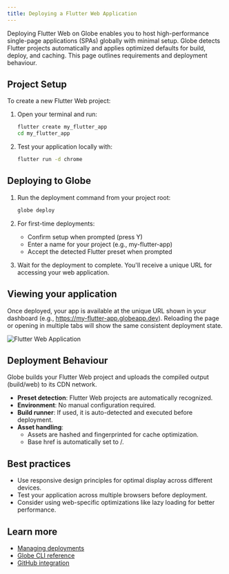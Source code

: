 ```yaml
---
title: Deploying a Flutter Web Application
---
```


Deploying Flutter Web on Globe enables you to host high-performance single-page applications (SPAs) globally with minimal setup. Globe detects Flutter projects automatically and applies optimized defaults for build, deploy, and caching. This page outlines requirements and deployment behaviour.

## Project Setup

To create a new Flutter Web project:

1. Open your terminal and run:
    ```bash
    flutter create my_flutter_app
    cd my_flutter_app
    ```

2. Test your application locally with:
    ```bash
    flutter run -d chrome
    ```

## Deploying to Globe

1. Run the deployment command from your project root:
    ```bash
    globe deploy
    ```

2. For first-time deployments:
   * Confirm setup when prompted (press Y)
   * Enter a name for your project (e.g., my-flutter-app)
   * Accept the detected Flutter preset when prompted

3. Wait for the deployment to complete. You'll receive a unique URL for accessing your web application.

## Viewing your application

Once deployed, your app is available at the unique URL shown in your dashboard (e.g., https://my-flutter-app.globeapp.dev). Reloading the page or opening in multiple tabs will show the same consistent deployment state.

![Flutter Web Application](/assets/flutter-web.png)

## Deployment Behaviour

Globe builds your Flutter Web project and uploads the compiled output (build/web) to its CDN network.

* **Preset detection**: Flutter Web projects are automatically recognized.
* **Environment**: No manual configuration required.
* **Build runner**: If used, it is auto-detected and executed before deployment.
* **Asset handling**:
   * Assets are hashed and fingerprinted for cache optimization.
   * Base href is automatically set to /.

## Best practices

* Use responsive design principles for optimal display across different devices.
* Test your application across multiple browsers before deployment.
* Consider using web-specific optimizations like lazy loading for better performance.

## Learn more

* [Managing deployments](/core-concepts/deployments)
* [Globe CLI reference](/cli)
* [GitHub integration](/core-concepts/github-integration)
